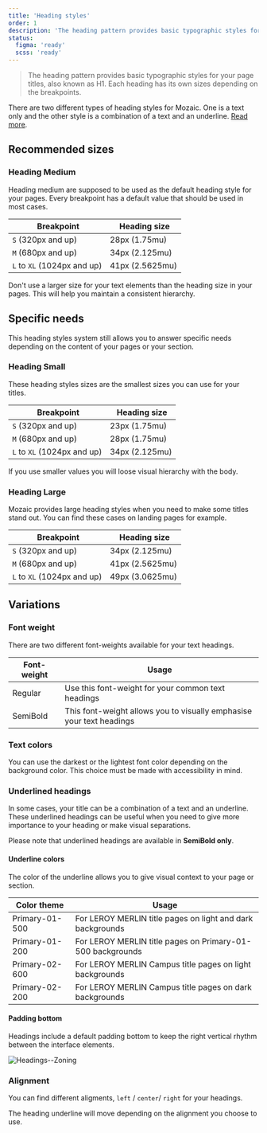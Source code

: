 ```yaml
---
title: 'Heading styles'
order: 1
description: 'The heading pattern provides basic typographic styles for your page titles, also known as H1. Each heading has its own sizes depending on the breakpoints.'
status:
  figma: 'ready'
  scss: 'ready'
---
```


> The heading pattern provides basic typographic styles for your page titles, also known as H1. Each heading has its own sizes depending on the breakpoints.

<Highlight theme="tips" title="Heading styles">

There are two different types of heading styles for Mozaic. One is a text only
and the other style is a combination of a text and an underline. [Read
more](/Foundations/Typography/HeadingStyles/#underline-colors).

</Highlight>

<Preview path="typographyHeading-base" nude />

## Recommended sizes

### Heading Medium

Heading medium are supposed to be used as the default heading style for your pages. Every breakpoint has a default value that should be used in most cases.

|  Breakpoint                 |  Heading size   |
| --------------------------- | --------------- |
| `S` (320px and up)          | 28px (1.75mu)   |
| `M` (680px and up)          | 34px (2.125mu)  |
| `L` to `XL` (1024px and up) | 41px (2.5625mu) |

<Preview path="typographyHeadingMedium" nude />

<HintItem dont>
  Don't use a larger size for your text elements than the heading size in your
  pages. This will help you maintain a consistent hierarchy.
</HintItem>

## Specific needs

This heading styles system still allows you to answer specific needs depending on the content of your pages or your section.

### Heading Small

These heading styles sizes are the smallest sizes you can use for your titles.

|  Breakpoint                 |  Heading size  |
| --------------------------- | -------------- |
| `S` (320px and up)          | 23px (1.75mu)  |
| `M` (680px and up)          | 28px (1.75mu)  |
| `L` to `XL` (1024px and up) | 34px (2.125mu) |

<Preview path="typographyHeadingSmall" nude />
<Highlight theme="warning" title="Be aware">
  If you use smaller values you will loose visual hierarchy with the body.
</Highlight>

### Heading Large

Mozaic provides large heading styles when you need to make some titles stand out. You can find these cases on landing pages for example.

|  Breakpoint                 |  Heading size   |
| --------------------------- | --------------- |
| `S` (320px and up)          | 34px (2.125mu)  |
| `M` (680px and up)          | 41px (2.5625mu) |
| `L` to `XL` (1024px and up) | 49px (3.0625mu) |

<Preview path="typographyHeadingLarge" nude />

## Variations

### Font weight

There are two different font-weights available for your text headings.

| Font-weight | Usage                                                                |
| ----------- | -------------------------------------------------------------------- |
| Regular     | Use this font-weight for your common text headings                   |
| SemiBold    | This font-weight allows you to visually emphasise your text headings |

### Text colors

You can use the darkest or the lightest font color depending on the background color. This choice must be made with accessibility in mind.

<Preview path="typographyHeading-colors" nude />

### Underlined headings

In some cases, your title can be a combination of a text and an underline. These underlined headings can be useful when you need to give more importance to your heading or make visual separations.

<Highlight theme="warning">

Please note that underlined headings are available in **SemiBold only**.

</Highlight>

#### Underline colors

The color of the underline allows you to give visual context to your page or section.

| Color theme    | Usage                                                      |
| -------------- | ---------------------------------------------------------- |
| Primary-01-500 | For LEROY MERLIN title pages on light and dark backgrounds |
| Primary-01-200 | For LEROY MERLIN title pages on Primary-01-500 backgrounds |
| Primary-02-600 | For LEROY MERLIN Campus title pages on light backgrounds   |
| Primary-02-200 | For LEROY MERLIN Campus title pages on dark backgrounds    |

<Preview path="typographyHeading-underlines" nude />

#### Padding bottom

Headings include a default padding bottom to keep the right vertical rhythm between the interface elements.

![Headings--Zoning](Headings--Zoning.png)

### Alignment

You can find different aligments, `left` / `center`/ `right` for your headings.

<Highlight theme="tips">
  The heading underline will move depending on the alignment you choose to use.
</Highlight>
